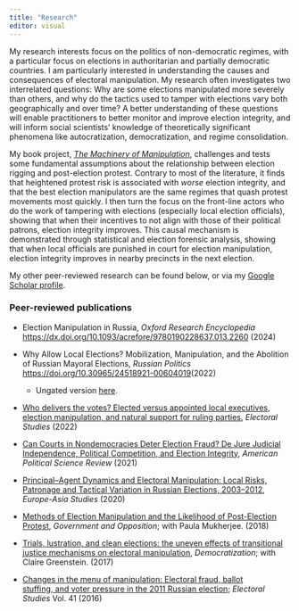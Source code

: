 ```yaml
---
title: "Research"
editor: visual
---
```


My research interests focus on the politics of non-democratic regimes, with a particular focus on elections in authoritarian and partially democratic countries. I am particularly interested in understanding the causes and consequences of electoral manipulation. My research often investigates two interrelated questions: Why are some elections manipulated more severely than others, and why do the tactics used to tamper with elections vary both geographically and over time? A better understanding of these questions will enable practitioners to better monitor and improve election integrity, and will inform social scientists' knowledge of theoretically significant phenomena like autocratization, democratization, and regime consolidation.

My book project, [*The Machinery of Manipulation*](book.html), challenges and tests some fundamental assumptions about the relationship between election rigging and post-election protest. Contrary to most of the literature, it finds that heightened protest risk is associated with *worse* election integrity, and that the best election manipulators are the same regimes that quash protest movements most quickly. I then turn the focus on the front-line actors who do the work of tampering with elections (especially local election officials), showing that when their incentives to not align with those of their political patrons, election integrity improves. This causal mechanism is demonstrated through statistical and election forensic analysis, showing that when local officials are punished in court for election manipulation, election integrity improves in nearby precincts in the next election.

My other peer-reviewed research can be found below, or via my [Google Scholar profile](https://scholar.google.com/citations?user=8HbBW2oAAAAJ&hl=en).

### Peer-reviewed publications

-   Election Manipulation in Russia, *Oxford Research Encyclopedia* <https://dx.doi.org/10.1093/acrefore/9780190228637.013.2260> (2024)

-   Why Allow Local Elections? Mobilization, Manipulation, and the Abolition of Russian Mayoral Elections, *Russian Politics* <https://doi.org/10.30965/24518921-00604019>(2022)

    -   Ungated version [here](harvey_cole_j_election_cancellation_v2.pdf).

-   [Who delivers the votes? Elected versus appointed local executives, election manipulation, and natural support for ruling parties](https://dx.doi.org/10.1016/j.electstud.2022.102455), *Electoral Studies* (2022)

-   [Can Courts in Nondemocracies Deter Election Fraud? De Jure Judicial Independence, Political Competition, and Election Integrity](https://dx.doi.org/10.1017/S0003055422000090), *American Political Science Review* (2021)

-   [Principal--Agent Dynamics and Electoral Manipulation: Local Risks, Patronage and Tactical Variation in Russian Elections, 2003--2012](https://dx.doi.org/10.1080/09668136.2019.1681363), *Europe-Asia Studies* (2020)

-   [Methods of Election Manipulation and the Likelihood of Post-Election Protest](https://dx.doi.org/10.1017/gov.2018.38), *Government and Opposition*; with Paula Mukherjee. (2018)

-   [Trials, lustration, and clean elections: the uneven effects of transitional justice mechanisms on electoral manipulation](https://dx.doi.org/10.1080/13510347.2017.1304380), *Democratization*; with Claire Greenstein. (2017)

-   [Changes in the menu of manipulation: Electoral fraud, ballot stuffing, and voter pressure in the 2011 Russian election](https://dx.doi.org/10.1016/j.electstud.2015.11.004); *Electoral Studies* Vol. 41 (2016)
